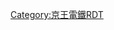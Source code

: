 {{Routemap|inline=<includeonly>yes</includeonly>|collapse=yes|title=京王新線|title-bg=white|title-color=#dd0077|map=
tKHSTa~~ ~~[[本八幡站|本八幡]]
tSTR~~ ~~[[都營地下鐵|都營]]：[[新宿線 (都營地下鐵)|新宿線]]
BHFq!~HUBa\tKRZ\STRq~~ ~~[[東日本旅客鐵道|JR東]]：[[山手線]]
KBHFaq!~HUB\tKRZ\STRq~~ ~~[[小田急電鐵|小田急]]：[[小田原線]]
\tKBHFaq!~HUB\tKRZt\tSTRq\tSTR+r~~ ~~[[京王線]][[新宿站|新宿]]
\HUBlf\tBHF!~HUBq\HUBlg\tSTR~~0.0~~KO01 '''[[新線新宿站|新線新宿]]'''
\\tKRZt\tBHFq!~HUBe\tKRZt~~ ~~都營：[[大江戶線]]
\\tSTR\tSTRc2\tSTR3
\\tSTR\tSTR+1\tSTRc4
\tBHF\etBHF~~1.7~~KO02 '''[[初台站|初台]]'''
\tBHF\tSTR~~2.7~~KO03 '''[[幡谷站|幡谷]]'''
\tSTRe\tSTRe
\STRl\ABZg+r
\\BHF~~3.6~~KO04 '''[[笹塚站|笹塚]]'''
\\STR~~ ~~京王線
|bottom={{navbar|京王電鐵RDT/京王新線}}
}}<noinclude>{{rdt intro|[[京王新線|京王電鐵京王新線]]}}

[[Category:京王電鐵RDT]]
[[Category:京王新線| ]]

</noinclude>